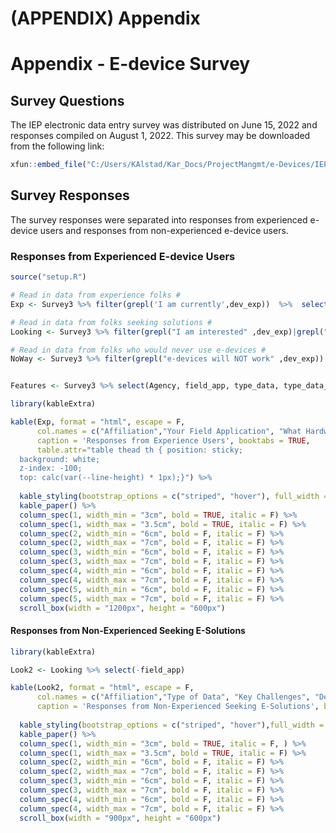 # (APPENDIX) Appendix {-}

#  Appendix - E-device Survey    {#appx_1}

## Survey Questions 

The IEP electronic data entry survey was distributed on June 15, 2022 and responses compiled on August 1, 2022. This survey may be downloaded from the following link:

```r
xfun::embed_file("C:/Users/KAlstad/Kar_Docs/ProjectMangmt/e-Devices/IEP_Edevice_Survey.pdf")
```

## Survey Responses  

The survey responses were separated into responses from experienced e-device users and responses from non-experienced e-device users.


### Responses from Experienced E-device Users   




```r

source("setup.R")

# Read in data from experience folks #
Exp <- Survey3 %>% filter(grepl('I am currently',dev_exp))  %>%  select(Agency, field_app,   what_hard,  what_soft, yr_reasons )

# Read in data from folks seeking solutions #
Looking <- Survey3 %>% filter(grepl("I am interested" ,dev_exp)|grepl(" researching" ,dev_exp))  %>%  select(Agency,  field_app,   type_data, key_challenges, dev_consid )

# Read in data from folks who would never use e-devices #
NoWay <- Survey3 %>% filter(grepl("e-devices will NOT work" ,dev_exp))  %>%  select(Agency, field_app, type_data_nohope, whathaveyoutried,   yr_reasons, reas_nodevice )


Features <- Survey3 %>% select(Agency, field_app, type_data, type_data_nohope, hrdwr_feachz,sftwr_feachz,other_feachz,extern_contact)


```




```r

library(kableExtra)

kable(Exp, format = "html", escape = F, 
      col.names = c("Affiliation","Your Field Application", "What Hardware Using?", "What Software Using?","Key Reasons"), 
      caption = 'Responses from Experience Users', booktabs = TRUE,
      table.attr="table thead th { position: sticky;
  background: white;
  z-index: -100;
  top: calc(var(--line-height) * 1px);}") %>%
  
  kable_styling(bootstrap_options = c("striped", "hover"), full_width = FALSE,  font_size = 20) %>%
  kable_paper() %>% 
  column_spec(1, width_min = "3cm", bold = TRUE, italic = F) %>%
  column_spec(1, width_max = "3.5cm", bold = TRUE, italic = F) %>%
  column_spec(2, width_min = "6cm", bold = F, italic = F) %>%
  column_spec(2, width_max = "7cm", bold = F, italic = F) %>%
  column_spec(3, width_min = "6cm", bold = F, italic = F) %>%
  column_spec(3, width_max = "7cm", bold = F, italic = F) %>%
  column_spec(4, width_min = "6cm", bold = F, italic = F) %>%
  column_spec(4, width_max = "7cm", bold = F, italic = F) %>%
  column_spec(5, width_min = "6cm", bold = F, italic = F) %>%
  column_spec(5, width_max = "7cm", bold = F, italic = F) %>%
  scroll_box(width = "1200px", height = "600px")

```



#### Responses from Non-Experienced Seeking E-Solutions  


```r

library(kableExtra)

Look2 <- Looking %>% select(-field_app)

kable(Look2, format = "html", escape = F, 
      col.names = c("Affiliation","Type of Data", "Key Challenges", "Device Considering"), 
      caption = 'Responses from Non-Experienced Seeking E-Solutions', booktabs = TRUE, align =  "l") %>%
  
  kable_styling(bootstrap_options = c("striped", "hover"),full_width = FALSE,  font_size = 20) %>%
  kable_paper() %>% 
  column_spec(1, width_min = "3cm", bold = TRUE, italic = F, ) %>%
  column_spec(1, width_max = "3.5cm", bold = TRUE, italic = F) %>%
  column_spec(2, width_min = "6cm", bold = F, italic = F) %>%
  column_spec(2, width_max = "7cm", bold = F, italic = F) %>%
  column_spec(3, width_min = "6cm", bold = F, italic = F) %>%
  column_spec(3, width_max = "7cm", bold = F, italic = F) %>%
  column_spec(4, width_min = "6cm", bold = F, italic = F) %>%
  column_spec(4, width_max = "7cm", bold = F, italic = F) %>%
  scroll_box(width = "900px", height = "600px")

```










